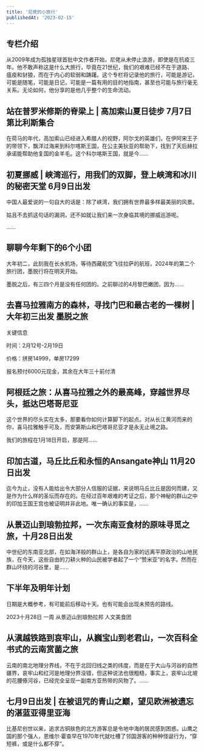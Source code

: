 ```yaml
---
title: '尼佬的小旅行'
publishedAt: '2023-02-15'
---
```


## 专栏介绍

从2009年成为孤独星球首批中文作者开始，尼佬从未停止浪游，即使是在抗疫三年。他不敢声称这是什么大旅行，毕竟在21世纪，我们的艰难已经不在于道路、瘟疫和豺狼，而在于内心的软弱和踌躇。这个专栏将记录他的旅行，可能是游记，可能是随笔，可能是日记，可能是一篇有用的目的地指南，甚至也可能与旅行毫无关系。无论如何，他分享的是他几乎整个的生命流动。

## 站在普罗米修斯的脊梁上 |  高加索山夏日徒步  7月7日第比利斯集合
在荷马的年代，高加索山已经进入希腊人的视野，阿尔戈的英雄们，在伊阿宋王子的带领下，飘洋过海来到科尔喀斯王国，在公主美狄亚的帮助下，找到了天后赫拉承诺能帮助他复国的金羊毛。这个科尔喀斯王国，就是今......

## 初夏挪威 | 峡湾巡行，用我们的双脚，登上峡湾和冰川的秘密天堂  6月9日出发
中国人最爱说的一句自大的话是：除了峡湾，我们拥有世界最多样最美丽的风景。

姑且不去抓这句话的漏洞，还不如就让我们来一次身临其境的挪威巡游呢。

......

## 聊聊今年剩下的6个小团
大年初二，此刻我在长水机场，等待西藏航空飞往拉萨的航班，2024年的第二个旅行团，墨脱行将在明天开始。

墨脱之后，有三四个月是没有任何团的。之前聊过的4月黎巴嫩团，因为......

## 去喜马拉雅南方的森林，寻找门巴和最古老的一棵树 | 大年初三出发 墨脱之旅
关键信息

​时间：2月12号-2月19日

​价格：拼房14999，单房17299

报名预付6000元现金，其余在大年三十前付清

## 阿根廷之旅：从喜马拉雅之外的最高峰，穿越世界尽头，抵达巴塔哥尼亚
这个世界的尽头实在太多，那要看你如何计算脚下的起点。对从长江黄河而来的你，喜马拉雅触手可及，而安第斯山和巴塔哥尼亚才是永无止境之路。

我们的旅程在1月18日开启，那是阿......

## 印加古道，马丘比丘和永恒的Ansangate神山  11月20日出发
迄今为止，没有人能给出令大部分人信服的证据，来说明马丘比丘是因何而建，又是作为什么样的圣坛而存在的。在经过百年艰难的考证之后，那个神秘的群山之中的印加王国王宫也被证明并非此地。唯一确认的事实是，......

## 从景迈山到琅勃拉邦，一次东南亚食材的原味寻觅之旅，十月28日出发
中世纪的东南亚北部，在如海洋般的群山上，是各自为家的远离平原政治的山地民族，在今天，这些自由的刀耕火种的山民被学者起了一个“赞米亚”的名字。然而在群山环绕的河谷里，是......

## 下半年及明年计划
日期是大概参考，有可能前后移动十天。也有可能会出现未预告的路线。

2023十月28日 一周 从景迈山到琅勃拉邦 人文美食团

## 从滇越铁路到哀牢山，从巍宝山到老君山，一次百科全书式的云南赏菌之旅
云南的南北地理分界线，不在于北回归线之类的纬度，而是在于大山与河谷的自然疆界，哀牢山和红河是地理分界没错，但这种说法也很粗糙，事实上，哀牢山北坡的花腰傣河谷，已经完全呈现一副南方亚热带的风物了。......

## 七月9日出发 | 在被诅咒的青山之巅，望见欧洲被遗忘的湛蓝亚得里亚海
比基尼创世以来，追求古铜肤色的北方游客总是令地中海的居民感到困惑。山鹰之国的那个强人，恩维尔·霍查早在1970年代就吐槽了邻国游客的种种怪诞行为，“穿短裤，或是什么都不穿”。

